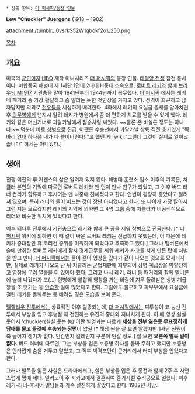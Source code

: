  * 상위 항목: [[더 퍼시픽/등장 인물]]

'''Lew "Chuckler" Juergens''' (1918 ~ 1982)

attachment:/tumblr_l0vsrkS52W1qbokf2o1_250.png

[[목차]]

== 개요 ==
미국의 [[군인]]이자 [[HBO]] 제작 미니시리즈 [[더 퍼시픽]]의 등장 인물. [[태평양 전쟁]] 참전 용사이다. 미합중국 해병대 제 1사단 1연대 2대대 H중대 소속으로, [[로버트 레키]]와 함께 [[브라우닝 M1917]] 기관총을 맡아 1941년부터 1944년까지 복무했다. [[더 퍼시픽]] 에서는 레키네 패거리 중 가장 활달하고 좀 딸리는 듯한 첫인상을 가지고 있다. 성격이 화끈하고 남자답지만 의외로 [[전우]]들을 세심하게 배려한다. 4화에서 레키의 요실금 증세를 알아차린후 [[의무병]]에게 넌지시 알려 레키가 병원에서 좀 더 편하게 치료를 받을 수 있게 했다. 레키와 같은 머신거너로 과달카날에서 짐승처럼 싸웠다. ~~물론 존 바실론 정도는 아니다.~~ 덕분에 바로 [[상병]]으로 진급. 어쨌든 수송선에서 과달카날 상륙 직전 호기있게 "쪽바리 [[연대]] 하나쯤 내가 다 쓸어버린다!!"고 했던 게 [wiki:"그런데 그것이 실제로 일어났습니다" 허세는 아니었다.]
== 생애 ==
전쟁 이전의 루 저겐스의 삶은 알려져 있지 않다. 해병대 훈련소 입소 이후의 기록은, 처클러 본인의 기억에 따르면 로버트 레키와 맨 먼저 만나 친구가 되었고, 그 이후 버드 러너 컨리가 합류하고 후시어는 맨 나중에 친해졌다고 한다. 언변이 굉장히 좋았다고 알려져 있으며, 특히 러너와 둘이 떠드는 것이 장난 아니었다고 한다. 또 나이가 가장 많아서 그런 지는 모르겠지만 레키의 기억에 의하면 그 4명 그룹 중에 처클러가 비공식적으로 리더와 비슷한 위치에 있었다고 한다.

이후 [[테나루 전투]]에서 기관총으로 레키와 함께 큰 공을 세워 상병으로 진급한다. [* [[더 퍼시픽]] 위키에 의하면 이 때 같이 싸운 로버트 레키는 진급하지 못했는데, 이 때문에 레키가 중대장인 휴 코리건 중위를 미워하게 되었다고 추측하고 있다.] 그러나 멜버른에서 술에 만취한 로버트 레키에게 잠시 경계근무를 세워 레키가 사고를 치게 만든 탓에 처벌을 받고 만다. [[더 퍼시픽]]에서는 둘이 같이 영창을 갔다가 같이 나오는 것으로 묘사되지만, 실제로 레키가 나오고 난 뒤 처클러는 군법재판에 회부되어 상병 계급장을 박탈당하고 영창에 무려 열흘을 더 있어야 했다. 그리고 나서 레키, 러너 등 패거리와 함께 멜버른에 놀러 나갔다가 또(...) 헌병에게 붙잡혀 영창을 가는 바람에 겨우 돌려받은 상병 계급장을 또 뺏기는 등 [[안습]]한 일이 많았다고 한다. 그럼에도 불구하고 파부부에서 요실금에 걸린 레키를 돌봐주는 등 배려심 깊은 모습을 보여 준다.

[[펠렐리우 전투]]에서는 상륙작전 이후 실종되는데, [[더 퍼시픽]]에서는 피투성이 코 능선 전투에서 부상을 입고 후송될 때 전진하는 유진의 중대와 지나치게 된다. 이 때 항상 실실 웃어서 'chuckler(실실 웃는 놈)'이란 별명과는 다르게 '''세상을 전부 잃은듯 무표정하게 담배를 물고 들것에 후송되는 장면'''이 압권.[* 해당 씬을 잘 보면 알겠지만 1사단 전원이 축 늘어져 생기가 없다. 인간인지 걸레인지 구분이 안갈 정도.] 잘 보면 '''오른쪽 발목 밑이 없다.''' 버드 러너에 따르면, 그는 부상을 입은 보충병 하나를 돌봐 주려고 했지만 보충병은 안타깝게 숨을 거두고 말았고, 그 직후 박격포탄이 근거리에서 터져 부상을 입었다고 한다.

그러나 발목을 잃은 사실은 드라마에서고, 실은 부상을 입은 후 종전과 함께 2주 후 자연스럽게 명예 제대. 일리노이 주 시카고에서 결혼하여 증기시설 수리공으로 일했다. 이후 레키-러너-후시어 일당들과 계속 절친하게 살았다고 한다. 1982년 사망.
